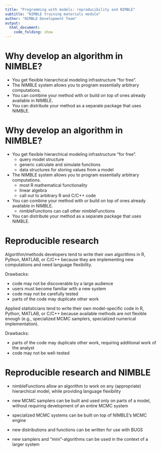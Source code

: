 ```yaml
---
title: "Programming with models: reproducibility and NIMBLE"
subtitle: "NIMBLE training materials module"
author: "NIMBLE Development Team"
output:
  html_document:
    code_folding: show
---
```



# Why develop an algorithm in NIMBLE?

 - You get flexible hierarchical modeling infrastructure "for free".
 - The NIMBLE system allows you to program essentially arbitrary computations.
 - You can combine your method with or build on top of ones already available in NIMBLE.
 - You can distribute your method as a separate package that uses NIMBLE.


# Why develop an algorithm in NIMBLE?

 - You get flexible hierarchical modeling infrastructure "for free".
    - query model structure
    - generic calculate and simulate functions
    - data structures for storing values from a model
 - The NIMBLE system allows you to program essentially arbitrary computations.
    - most R mathematical functionality
    - linear algebra
    - call out to arbitrary R and C/C++ code
 - You can combine your method with or build on top of ones already available in NIMBLE.
    - nimbleFunctions can call other nimbleFunctions
 - You can distribute your method as a separate package that uses NIMBLE.

# Reproducible research

Algorithm/methods developers tend to write their own algorithms in R, Python, MATLAB, or C/C++ because they are implementing new computations and need language flexibility.

Drawbacks:

 - code may not be discoverable by a large audience
 - users must become familiar with a new system
 - code may not be carefully tested
 - parts of the code may duplicate other work

Applied statisticians tend to write their own model-specific code in R, Python, MATLAB, or C/C++ because available methods are not flexible enough (e.g., specialized MCMC samplers, specialized numerical implementation).

Drawbacks:

 - parts of the code may duplicate other work, requiring additional work of the analyst
 - code may not be well-tested

# Reproducible research and NIMBLE

 - nimbleFunctions allow an algorithm to work on any (appropriate) hierarchical model, while providing language flexibility
 - new MCMC samplers can be built and used only on parts of a model, without requiring development of an entire MCMC system
 - specialized MCMC systems can be built on top of NIMBLE's MCMC engine

 - new distributions and functions can be written for use with BUGS
 - new samplers and "mini"-algorithms can be used in the context of a larger system
